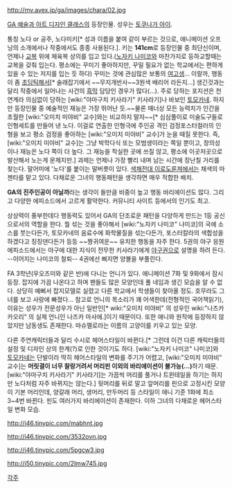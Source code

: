 http://mv.avex.jp/ga/images/chara/02.jpg

[[GA 예술과 아트 디자인 클래스]]의 등장인물. 성우는 [[토쿠나가 아이]].

통칭 노다 or 공주, 노다미키[* 성과 이름을 붙여 같이 부르는 것으로, 애니메이션 오프닝의 소개에서나 작중에서도 종종 사용된다.]. 키는 '''141cm'''로 등장인물 중 최단신이며, 언제나 [[교복]] 위에 체육복 상의를 입고 있다.([[노자키 나미코]]와 마찬가지로 등하교할때는 교복을 갖춰 입는다. 평소에는 꾸미기 좋아하지만, 꾸밀 필요가 없는 학교에서는 편하게 있을 수 있는 저지를 입는 듯 하다)  꾸미는 것에 관심많은 보통의 [[여고생]]... 이랄까, 행동이 좀 [[초딩]]틱해서[* 술래잡기에서 ~~무지개반사~~3원색 배리어 라든지...] 생긴것과는 달리 작중에서 일어나는 사건의 [[흑막]] 담당인 경우가 많다(...). 주로 당하는 포지션은 천연계라 의심없이 당하는 [wiki:"야마구치 키사라기" 키사라기]나 바보인 [[토모카네]]. 하지만 등장인물 중 예술적인 재능은 가장 뛰어난 듯.~~물론 매너상 모든 능력치가 인간을 초월한 [wiki:"오미치 미야비" 교수]와는 비교하지 말자~~[* 심심풀이로 미술도구들로 인형세트를 만들어 낸 노다. 이걸로 연출한 인형극에 주인공 격인 검정포스터컬러의 인형을 보고 평소 검정을 좋아하는 [wiki:"오미치 미야비" 교수]가 눈을 때질 못한다. 즉, [wiki:"오미치 미야비" 교수]는 그냥 박학다식 또는 모범생이라는 쪽일 뿐이고, 창의성이나 재능은 노다 쪽이 더 높다. 그 재능을 착실한 곳에 쓰질 않고, 평소에 이곳저곳으로 발산해서 노는게 문제지만.] 과제는 언제나 가장 빨리 내며 남는 시간에 장난칠 거리를 찾는다. 말어미에 '노다'를 붙이는 말버릇이 있다. [[색채전대 이로도룬져]]에서는 채색의 마젠타를 맡고 있다. 다채로운 그녀의 행동패턴을 생각하면 매우 적합한 배치.

'''GA의 진주인공이 아닐까'''라는 생각이 들만큼 비중이 높고 행동 바리에이션도 많다. 그리고 다양한 에피소드에서 고르게 활약한다. 커뮤니티 사이트 등에서의 인기도 최고.

상상력이 풍부한데다 행동력도 있어서 GA의 단조로운 패턴을 다양하게 만드는 1등 공신으로서의 역할을 한다. 뭘 섞는 것을 좋아해서 [wiki:"노자키 나미코" 나미코]의 국에 소스를 붓는다든가, 토모카네의 음료수에 화학물질을 섞는다든가, 포스터칼라의 색합성을 하겠다고 징징댄다든가 등등 ~~짱귀여운~~ 유치한 행동을 자주 한다. 5권의 야구 응원 에피소드에서는 야구에 대한 지식이 전무한 키사라기에게 [[야구권]]으로 설명을 하려 든다. --이어지는 나미코의 철퇴-- 4권에선 삐지면 양볼을 부풀린다.

FA 3학년(우오즈미와 같은 반)에 다니는 언니가 있다. 애니메이션 7화 및 9화에서 잠시 등장. 잡지에 가끔 나온다고 하며 팬들도 많은 모양인데 풀 네임과 생긴 모습을 알 수 없다. 상당히 예뻐서 잡지모델로 실렸고 다른 학교에서 학생들이 찾아올 정도. 호무라도 그녀를 보고 사랑에 빠졌다... 참고로 언니의 목소리가 꽤 어색한데(전형적인 국어책읽기), 이유는 성우가 전문성우가 아닌 일반인[* wiki:"오미치 미야비" 의 성우인 wiki:"나즈카 카오리" 의 실제 언니인 나즈카 마사에.]이기 때문이다. 또한 애니와 원작에 등장하지 않았지만 남동생도 존재한다. 마슈멜로라는 이름의 고양이를 키우고 있는 모양.

다른 주연캐릭터들과 달리 수시로 헤어스타일이 바뀐다.[* 그런데 이건 다른 캐릭터들의 설정 및 디자인 상의 한계(?)로 인한 것이기도 하다. [wiki:"노자키 나미코" 나미코]와 [[토모카네]]는 단발이라 딱히 헤어스타일의 변화를 주기가 어렵고, [wiki:"오미치 미야비" 교수]는 '''머릿결이 너무 찰랑거려서 머리핀 이외의 바리에이션이 불가능(...)'''하기 때문. [wiki:"야마구치 키사라기" 키사라기]는 가끔씩 머리를 풀거나 트윈테일을 하기는 하지만 노다처럼 자주 바뀌지는 않는다.] 뒷머리를 뒤로 말고 앞머리를 핀으로 고정시킨 모양이 기본 머리인데, 양갈래 머리, 생머리, 만두머리 등 스타일이 애니 기준 1화에 최소 3~4번 바뀐다. 핀도 여러가지 바리에이션이 존재한다. 이하 그녀의 다채로운 헤어스타일 변화 모습.

http://i46.tinypic.com/mabhnt.jpg

http://i46.tinypic.com/3532ovn.jpg

http://i46.tinypic.com/5pgcw3.jpg

http://i50.tinypic.com/2lmw745.jpg



[[각주]]
